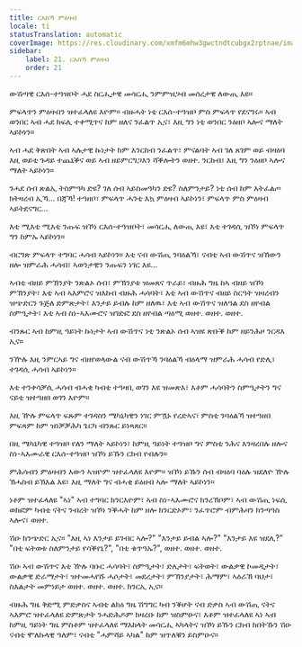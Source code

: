 ```yaml
---
title: ርእስኻ ምዕዛብ
locale: ti
statusTranslation: automatic
coverImage: https://res.cloudinary.com/xmfm6mhw3gwctndtcubgx2rptnae/image/upload/v1740468922/small_cover_tratado_de_psicologia_revolucionaria_a4c0dca4e0.webp
sidebar:
    label: 21. ርእስኻ ምዕዛብ
    order: 21
---
```

ውሽጣዊ ርእሰ-ተዓዝቦት ሓደ ስርሒታዊ መሳርሒ ንምምዝጋብ መሰረታዊ ለውጢ እዩ።

ምፍላጥን ምዕዛብን ዝተፈላለዩ እዮም። ብዙሓት ነቲ ርእሰ-ተዓዝቦ ምስ ምፍላጥ የደናግሩ። ኣብ ወንበር ኣብ ሓደ ክፍሊ ተቀሚጥና ከም ዘለና ንፈልጥ ኢና፣ እዚ ግን ነቲ ወንበር ንዕዘቦ ኣሎና ማለት ኣይኮነን።

ኣብ ሓደ ቅጽበት ኣብ ኣሉታዊ ኩነታት ከም እንርከብ ንፈልጥ፣ ምናልባት ኣብ ገለ ጸገም ወይ ብዛዕባ እዚ ወይቲ ጉዳይ ተጨኒቕና ወይ ኣብ ዘይምርግጋእን ሻቕሎትን ወዘተ. ንርከብ፣ እዚ ግን ንዕዘቦ ኣሎና ማለት ኣይኮነን።

ንሓደ ሰብ ጽልኢ ትስምዓካ ድዩ? ገለ ሰብ ኣይስመዓካን ድዩ? ስለምንታይ? ነቲ ሰብ ከም እትፈልጦ ክትዛረብ ኢኻ... በጃኻ! ተዓዘቦ፣ ምፍላጥ ሓንቲ እኳ ምዕዛብ ኣይኮነን፣ ምፍላጥ ምስ ምዕዛብ ኣይትደናግር...

እቲ ሚእቲ ሚእቲ ንጡፍ ዝኾነ ርእሰ-ተዓዝቦት፣ መሳርሒ ለውጢ እዩ፣ እቲ ተገዳሲ ዝኾነ ምፍላጥ ግን ከምኡ ኣይኮነን።

ብርግጽ ምፍላጥ ተግባር ሓሳብ ኣይኮነን። እቲ ናብ ውሽጢ ንባዕልኻ፣ ናብቲ ኣብ ውሽጥና ዝኸውን ዘሎ ዝምራሕ ሓሳብ፣ ኣወንታዊን ንጡፍን ነገር እዩ...

ኣብቲ ብዘይ ምኽንያት ንጽልኦ ሰብ፣ ምኽንያቱ ዝመጸና ጥራይ፣ ብዙሕ ግዜ ከኣ ብዘይ ዝኾነ ምኽንያት፣ እቲ ኣብ ኣእምሮና ዝእከብ ብዙሕ ሓሳባት፣ እቲ ኣብ ውሽጥና ብዘይ ስርዓት ዝዛረብን ዝጭድርን ጉጅለ ድምጽታት፣ እንታይ ይብሉ ከም ዘለዉ፣ እቲ ኣብ ውሽጥና ዝለዓል ደስ ዘየብል ስምዒታት፣ እቲ ኣብ ስነ-ኣእሙሮና ዝገድፎ ደስ ዘየብል ጣዕሚ ወዘተ. ወዘተ. ወዘተ.

ብንጹር ኣብ ከምዚ ዓይነት ኩነታት ኣብ ውሽጥና ነቲ ንጽልኦ ሰብ ኣዝዩ ጽቡቕ ከም ዘይንሕዞ ንርዳእ ኢና።

ንዅሉ እዚ ንምርኣይ ግና ብዘየወላውል ናብ ውሽጥኻ ንባዕልኻ ብዕላማ ዝምራሕ ሓሳብ የድሊ፣ ተገዳሲ ሓሳብ ኣይኮነን።

እቲ ተንቀሳቓሲ ሓሳብ ብሓቂ ካብቲ ተዓዛቢ ወገን እዩ ዝመጽእ፣ እቶም ሓሳባትን ስምዒታትን ግና ናይቲ ዝተዓዘበ ወገን እዮም።

እዚ ዅሉ ምፍላጥ ፍጹም ተገዳስን ሜካኒካዊን ነገር ምዃኑ የረድኣና፣ ምስቲ ንባዕልኻ ዝተዓዘበ ምፍጻም ከም ዝነቓቓሕካ ጌርካ ብንጹር ይነጻጸር።

በዚ ሜካኒካዊ ተዓዝቦ የለን ማለት ኣይኮነን፣ ከምዚ ዓይነት ተዓዝቦ ግና ምስቲ ንሕና እንዛረበሉ ዘሎና ስነ-ኣእሙራዊ ርእሰ-ተዓዝቦ ዝኾነ ይኹን ርክብ የብሉን።

ምሕሳብን ምዕዛብን እውን ኣዝዮም ዝተፈላለዩ እዮም። ዝኾነ ይኹን ሰብ ብዛዕባ ባዕሉ ዝደለዮ ዅሉ ኽሓስብ ይኽእል እዩ፣ እዚ ማለት ግና ብሓቂ ይዕዘብ ኣሎ ማለት ኣይኮነን።

ነቶም ዝተፈላለዩ "ኣነ" ኣብ ተግባር ክንርእዮም፣ ኣብ ስነ-ኣእሙሮና ክንረኽቦም፣ ኣብ ውሽጢ ነፍሲ ወከፎም ካብቲ ናትና ንብረት ዝኾነ ንቕሓት ከም ዘሎ ክንርድኦም፣ ንፈጥሮም ብምሕዛን ክንጣዓስ ኣሎና፣ ወዘተ.

ሽዑ ክንጭድር ኢና። "እዚ ኣነ እንታይ ይገብር ኣሎ?" "እንታይ ይብል ኣሎ?" "እንታይ እዩ ዝደሊ?" "በቲ ፍትወቱ ስለምንታይ የሳቕየኒ?", "በቲ ቁጥዓኡ?", ወዘተ. ወዘተ. ወዘተ.

ሽዑ ኣብ ውሽጥና እቲ ዅሉ ባቡር ሓሳባት፣ ስምዒታት፣ ድሌታት፣ ፍትወት፣ ውልቃዊ ኮመዲታት፣ ውልቃዊ ድራማታት፣ ዝተመሓየሹ ሓሶታት፣ መደረታት፣ ምኽንያታት፣ ሕማም፣ ኣዕራኽ ባህታ፣ ስእልታት መምነይታ ወዘተ. ወዘተ. ወዘተ. ክንርኢ ኢና።

ብዙሕ ግዜ ቅድሚ ምድቃስና ኣብቲ ልክዕ ግዜ ሽግግር ካብ ንቕሆት ናብ ድቃስ ኣብ ውሽጢ ናትና ኣእምሮ ዝተፈላለዩ ድምጽታት ንሓድሕዶም ክዛረቡ ከም ዝስምዑና፣ እቶም ዝተፈላለዩ ኣነ ኣብ ከምዚ ዓይነት ግዜ ምስቶም ዝተፈላለዩ ማእከላት መሳርሒ ኣካላትና ዝኾነ ይኹን ርክብ ክበትኹን ሽዑ ናብቲ ሞለኩላዊ ዓለም፣ ናብቲ "ሓምሻይ ኣካል" ከም ዝጥለቑን ይስምዑና።

